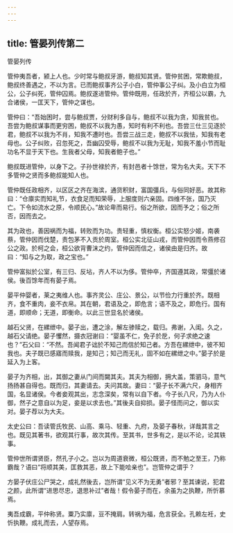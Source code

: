```yaml
---
---
---
```

title: 管晏列传第二
---

管晏列传

管仲夷吾者，颍上人也。少时常与鲍叔牙游，鲍叔知其贤。管仲贫困，常欺鲍叔，鲍叔终善遇之，不以为言。已而鲍叔事齐公子小白，管仲事公子纠。及小白立为桓公，公子纠死，管仲囚焉。鲍叔遂进管仲。管仲既用，任政於齐，齐桓公以霸，九合诸侯，一匡天下，管仲之谋也。

管仲曰：“吾始困时，尝与鲍叔贾，分财利多自与，鲍叔不以我为贪，知我贫也。吾尝为鲍叔谋事而更穷困，鲍叔不以我为愚，知时有利不利也。吾尝三仕三见逐於君，鲍叔不以我为不肖，知我不遭时也。吾尝三战三走，鲍叔不以我怯，知我有老母也。公子纠败，召忽死之，吾幽囚受辱，鲍叔不以我为无耻，知我不羞小节而耻功名不显于天下也。生我者父母，知我者鲍子也。”

鲍叔既进管仲，以身下之。子孙世禄於齐，有封邑者十馀世，常为名大夫。天下不多管仲之贤而多鲍叔能知人也。

管仲既任政相齐，以区区之齐在海滨，通货积财，富国彊兵，与俗同好恶。故其称曰：“仓廪实而知礼节，衣食足而知荣辱，上服度则六亲固。四维不张，国乃灭亡。下令如流水之原，令顺民心。”故论卑而易行。俗之所欲，因而予之；俗之所否，因而去之。

其为政也，善因祸而为福，转败而为功。贵轻重，慎权衡。桓公实怒少姬，南袭蔡，管仲因而伐楚，责包茅不入贡於周室。桓公实北征山戎，而管仲因而令燕修召公之政。於柯之会，桓公欲背曹沫之约，管仲因而信之，诸侯由是归齐。故曰：“知与之为取，政之宝也。”

管仲富拟於公室，有三归、反坫，齐人不以为侈。管仲卒，齐国遵其政，常彊於诸侯。後百馀年而有晏子焉。

晏平仲婴者，莱之夷维人也。事齐灵公、庄公、景公，以节俭力行重於齐。既相齐，食不重肉，妾不衣帛。其在朝，君语及之，即危言；语不及之，即危行。国有道，即顺命；无道，即衡命。以此三世显名於诸侯。

越石父贤，在縲绁中。晏子出，遭之涂，解左骖赎之，载归。弗谢，入闺。久之，越石父请绝。晏子戄然，摄衣冠谢曰：“婴虽不仁，免子於戹，何子求绝之速也？”石父曰：“不然。吾闻君子诎於不知己而信於知己者。方吾在縲绁中，彼不知我也。夫子既已感寤而赎我，是知己；知己而无礼，固不如在縲绁之中。”晏子於是延入为上客。

晏子为齐相，出，其御之妻从门间而闚其夫。其夫为相御，拥大盖，策驷马，意气扬扬甚自得也。既而归，其妻请去。夫问其故。妻曰：“晏子长不满六尺，身相齐国，名显诸侯。今者妾观其出，志念深矣，常有以自下者。今子长八尺，乃为人仆御，然子之意自以为足，妾是以求去也。”其後夫自抑损。晏子怪而问之，御以实对。晏子荐以为大夫。

太史公曰：吾读管氏牧民、山高、乘马、轻重、九府，及晏子春秋，详哉其言之也。既见其著书，欲观其行事，故次其传。至其书，世多有之，是以不论，论其轶事。

管仲世所谓贤臣，然孔子小之。岂以为周道衰微，桓公既贤，而不勉之至王，乃称霸哉？语曰“将顺其美，匡救其恶，故上下能哙亲也”。岂管仲之谓乎？

方晏子伏庄公尸哭之，成礼然後去，岂所谓“见义不为无勇”者邪？至其谏说，犯君之颜，此所谓“进思尽忠，退思补过”者哉！假令晏子而在，余虽为之执鞭，所忻慕焉。

夷吾成霸，平仲称贤。粟乃实廪，豆不掩肩。转祸为福，危言获全。孔赖左衽，史忻执鞭。成礼而去，人望存焉。

